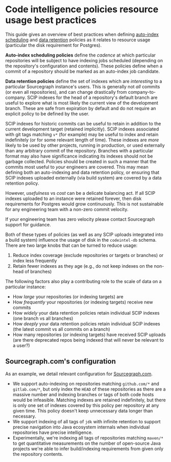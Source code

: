 # Code intelligence policies resource usage best practices

This guide gives an overview of best practices when defining [auto-index scheduling](/code-search/code-navigation/auto_indexing#configure-auto-indexing) and [data retention](/code-search/code-navigation/how-to/policies_resource_usage_best_practices) policies as it relates to resource usage (particular the disk requirement for Postgres).

**Auto-index scheduling policies** define the _cadence_ at which particular repositories will be subject to have indexing jobs scheduled (depending on the repository's configuration and contents). These policies define when a commit of a repository should be marked as an auto-index job candidate.

**Data retention policies** define the set of indexes which are _interesting_ to a particular Sourcegraph instance's users. This is generally not *all* commits (or even all repositories), and can change drastically from company-to-company. SCIP indexes for the head of a repository's default branch are useful to explore what is most likely the current view of the development branch. These are safe from expiration by default and do not require an explicit policy to be defined by the user.

SCIP indexes for historic commits can be useful to retain in addition to the current development target (retained implicitly). SCIP indexes associated with git tags matching `v*` (for example) may be useful to index and retain indefinitely (or for some relevant length of time). These indexes are _more_ likely to be used by other projects, running in production, or used externally than any arbitrary commit of the repository. Branches with a particular format may also have significance indicating its indexes should not be garbage collected. Policies should be created in such a manner that the commits most useful to _your_ engineers are covered. This may mean defining both an auto-indexing and data retention policy, or ensuring that SCIP indexes uploaded externally (via build system) are covered by a data retention policy.

However, _usefulness_ vs _cost_ can be a delicate balancing act. If all SCIP indexes uploaded to an instance were retained forever, then disk requirements for Postgres would grow continuously. This is not sustainable for any engineering team with a non-zero commit velocity.

<Callout type="warning">If your engineering team has zero velocity please contact Sourcegraph support for guidance.</Callout>

Both of these types of policies (as well as any SCIP uploads integrated into a build system) influence the usage of disk in the `codeintel-db` schema. There are two large knobs that can be turned to reduce usage:

1. Reduce index coverage (exclude repositories or targets or branches) or index less frequently
2. Retain fewer indexes as they age (e.g., do not keep indexes on the non-head of branches)

The following factors also play a contributing role to the scale of data on a particular instance:

- How *large* your repositories (or indexing targets) are
- How *frequently* your repositories (or indexing targets) receive new commits
- How *widely* your data retention policies retain individual SCIP indexes (one branch vs all branches)
- How *deeply* your data retention policies retain individual SCIP indexes (the latest commit vs all commits on a branch)
- How many repositories (or indexing targets) have received SCIP uploads (are there deprecated repos being indexed that will never be relevant to a user?)

## Sourcegraph.com's configuration

As an example, we detail relevant configuration for [Sourcegraph.com](https://sourcegraph.com).

- We support auto-indexing on repositories matching `github.com/*` and `gitlab.com/*`, but only index the `HEAD` of these repositories as there are a massive number and indexing branches or tags of both code hosts would be infeasible. Matching indexes are retained indefinitely, but there is only one set of indexes covered by this policy per repository at any given time. This policy doesn't keep unnecessary data longer than necessary.
- We support indexing of all tags of `jdk` with infinite retention to support precise navigation into Java ecosystem internals when individual repositories have precise intelligence.
- Experimentally, we're indexing all tags of repositories matching `maven/*` to get quantitative measurements on the number of open-source Java projects we're able to infer build/indexing requirements from given only the repository contents.
